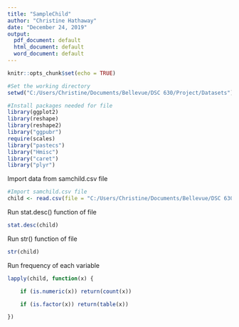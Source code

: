 ---
title: "SampleChild"
author: "Christine Hathaway"
date: "December 24, 2019"
output:
  pdf_document: default
  html_document: default
  word_document: default
---

```{r setup, include=TRUE}
knitr::opts_chunk$set(echo = TRUE)
```

```{r include = TRUE}
#Set the working directory
setwd("C:/Users/Christine/Documents/Bellevue/DSC 630/Project/Datasets")
```


```{r include = TRUE}
#Install packages needed for file
library(ggplot2)
library(reshape)
library(reshape2)
library("ggpubr")
require(scales)
library("pastecs")
library("Hmisc")
library("caret")
library("plyr")
```

Import data from samchild.csv file

```{r echo = TRUE }
#Import samchild.csv file
child <- read.csv(file = "C:/Users/Christine/Documents/Bellevue/DSC 630/Project/Datasets/samchild.csv", header = TRUE)
```

Run stat.desc() function of file

```{r echo = TRUE }
stat.desc(child)
```

Run str() function of file

```{r echo = TRUE }
str(child)
```

Run frequency of each variable

```{r echo = TRUE }
lapply(child, function(x) {

    if (is.numeric(x)) return(count(x))

    if (is.factor(x)) return(table(x))

})

```
